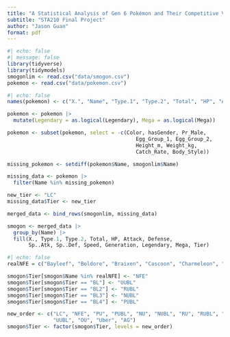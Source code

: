 ```yaml
---
title: "A Statistical Analysis of Gen 6 Pokémon and Their Competitive Viability"
subtitle: "STA210 Final Project"
author: "Jason Guan"
format: pdf
---
```


```r
#| echo: false
#| message: false
library(tidyverse)
library(tidymodels)
smogonlim <- read.csv("data/smogon.csv")
pokemon <- read.csv("data/pokemon.csv")
```

```r
#| echo: false
names(pokemon) <- c("X.", "Name", "Type.1", "Type.2", "Total", "HP", "Attack", "Defense", "Sp..Atk", "Sp..Def", "Speed", "Generation", "Legendary", "Color", "hasGender", "Pr_Male", "Egg_Group_1", "Egg_Group_2", "Mega", "Height_m", "Weight_kg", "Catch_Rate", "Body_Style")

pokemon <- pokemon |>
  mutate(Legendary = as.logical(Legendary), Mega = as.logical(Mega))

pokemon <- subset(pokemon, select = -c(Color, hasGender, Pr_Male,
                                          Egg_Group_1, Egg_Group_2, 
                                          Height_m, Weight_kg, 
                                          Catch_Rate, Body_Style))

missing_pokemon <- setdiff(pokemon$Name, smogonlim$Name)

missing_data <- pokemon |>
  filter(Name %in% missing_pokemon)

new_tier <- "LC"
missing_data$Tier <- new_tier

merged_data <- bind_rows(smogonlim, missing_data)

smogon <- merged_data |>
  group_by(Name) |>
  fill(X., Type.1, Type.2, Total, HP, Attack, Defense, 
       Sp..Atk, Sp..Def, Speed, Generation, Legendary, Mega, Tier)
```

```r
#| echo: false
realNFE = c("Bayleef", "Boldore", "Braixen", "Cascoon", "Charmeleon", "Croconaw", "Dewott", "Dragonair", "Drifloon", "Duosion", "Dusclops", "Eelektrik", "Electabuzz", "Flaaffy", "Floette", "Frogadier", "Gloom", "Gothorita", "Graveler", "Grotle", "Grovyle", "Herdier", "Ivysaur", "Jigglypuff", "Kakuna", "Kirlia", "Klang", "Krokorok", "Lairon", "Lampent", "Lombre", "Loudred", "Luxio", "Magmar", "Marill", "Marshtomp", "Meditite", "Metapod", "Murkrow", "Nidorina", "Nidorino", "Nuzleaf", "Palpitoad", "Pidgeotto", "Pignite", "Poliwhirl", "Pupitar", "Quilava", "Quilladin", "Seadra", "Sealeo", "Servine", "Shelgon", "Silcoon", "Skiploom", "Sliggoo", "Spewpa", "Staravia", "Swadloon", "Swirlix", "Tranquill", "Vanillish", "Vibrava", "Wartortle", "Weepinbell", "Whirlipede", "Yanma", "Zweilous")

smogon$Tier[smogon$Name %in% realNFE] <- "NFE"
smogon$Tier[smogon$Tier == "BL"] <- "UUBL"
smogon$Tier[smogon$Tier == "BL2"] <- "RUBL"
smogon$Tier[smogon$Tier == "BL3"] <- "NUBL"
smogon$Tier[smogon$Tier == "BL4"] <- "PUBL"

new_order <- c("LC", "NFE", "PU", "PUBL", "NU", "NUBL", "RU", "RUBL", "UU", 
               "UUBL", "OU", "Uber", "AG")
smogon$Tier <- factor(smogon$Tier, levels = new_order)
```


